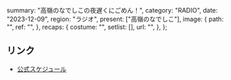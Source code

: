   summary: "高嶺のなでしこの夜遅くにごめん！",
  category: "RADIO",
  date: "2023-12-09",
  region: "ラジオ",
  present: ["高嶺のなでしこ"],
  image: {
    path: "",
    ref: "",
  },
  recaps: {
    costume: "",
    setlist: [],
    url: "",
  },
};

## リンク

- [公式スケジュール](https://takanenonadeshiko.jp/?p=1009)
